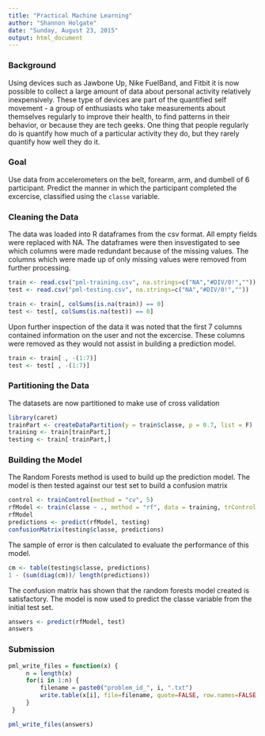 ---
title: "Practical Machine Learning"
author: "Shannon Holgate"
date: "Sunday, August 23, 2015"
output: html_document
---
### Background
Using devices such as Jawbone Up, Nike FuelBand, and Fitbit it is now possible to collect a large amount of data about personal activity relatively inexpensively. These type of devices are part of the quantified self movement - a group of enthusiasts who take measurements about themselves regularly to improve their health, to find patterns in their behavior, or because they are tech geeks. One thing that people regularly do is quantify how much of a particular activity they do, but they rarely quantify how well they do it. 

### Goal
Use data from accelerometers on the belt, forearm, arm, and dumbell of 6 participant. Predict the manner in which the participant completed the excercise, classified using the `classe` variable.

### Cleaning the Data

The data was loaded into R dataframes from the csv format. All empty fields were replaced with NA.
The dataframes were then insvestigated to see which columns were made redundant because of the missing values. The columns which were made up of only missing values were removed from further processing.

```{r}
train <- read.csv("pml-training.csv", na.strings=c("NA","#DIV/0!",""))
test <- read.csv("pml-testing.csv", na.strings=c("NA","#DIV/0!",""))

train <- train[, colSums(is.na(train)) == 0] 
test <- test[, colSums(is.na(test)) == 0] 
```

Upon further inspection of the data it was noted that the first 7 columns contained information on the user and not the excercise. These columns were removed as they would not assist in building a prediction model.

```{r}
train <- train[ , -(1:7)]
test <- test[ , -(1:7)]
```

### Partitioning the Data

The datasets are now partitioned to make use of cross validation

```{r}
library(caret)
trainPart <- createDataPartition(y = train$classe, p = 0.7, list = F)
training <- train[trainPart,]
testing <- train[-trainPart,]
```

### Building the Model

The Random Forests method is used to build up the prediction model. The model is then tested against our test set to build a confusion matrix

```{r}
control <- trainControl(method = "cv", 5)
rfModel <- train(classe ~ ., method = "rf", data = training, trControl = control, ntree = 150)
rfModel
predictions <- predict(rfModel, testing)
confusionMatrix(testing$classe, predictions)
```

The sample of error is then calculated to evaluate the performance of this model.

```{r}
cm <- table(testing$classe, predictions)
1 - (sum(diag(cm))/ length(predictions))
```

The confusion matrix has shown that the random forests model created is satisfactory. The model is now used to predict the classe variable from the initial test set.

```{r}
answers <- predict(rfModel, test)
answers
```

### Submission 

```{r}
pml_write_files = function(x) {
     n = length(x)
     for(i in 1:n) {
         filename = paste0("problem_id_", i, ".txt")
         write.table(x[i], file=filename, quote=FALSE, row.names=FALSE, col.names=FALSE)
     }
 }

pml_write_files(answers)
```
